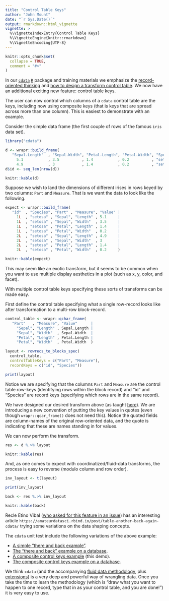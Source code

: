 ```yaml
---
title: "Control Table Keys"
author: "John Mount"
date: "`r Sys.Date()`"
output: rmarkdown::html_vignette
vignette: >
  %\VignetteIndexEntry{Control Table Keys}
  %\VignetteEngine{knitr::rmarkdown}
  %\VignetteEncoding{UTF-8}
---
```


```r
knitr::opts_chunk$set(
  collapse = TRUE,
  comment = "#>"
)
```

In our [`cdata`](https://github.com/WinVector/cdata) [`R`](https://www.r-project.org) package and training materials we emphasize the [record-oriented thinking](https://winvector.github.io/cdata/articles/blocksrecs.html) and [how to design a transform control table](https://winvector.github.io/cdata/articles/design.html).  We now have an additional exciting new feature: control table keys.

The user can now control which columns of a `cdata` control table are the keys, including now using composite keys (that is keys that are spread across more than one column).  This is easiest to demonstrate with an example.

Consider the simple data frame (the first couple of rows of the famous `iris` data set).

```r
library("cdata")

d <- wrapr::build_frame(
   "Sepal.Length"  , "Sepal.Width", "Petal.Length", "Petal.Width", "Species" |
     5.1           , 3.5          , 1.4           , 0.2          , "setosa"  |
     4.9           , 3            , 1.4           , 0.2          , "setosa"  )
d$id <- seq_len(nrow(d))

knitr::kable(d)
```

Suppose we wish to land the dimensions of different irises in rows keyed by two columns: `Part` and `Measure`. That is we want the data to look like the following.

```r
expect <- wrapr::build_frame(
   "id"  , "Species", "Part" , "Measure", "Value" |
     1L  , "setosa" , "Sepal", "Length" , 5.1     |
     1L  , "setosa" , "Sepal", "Width"  , 3.5     |
     1L  , "setosa" , "Petal", "Length" , 1.4     |
     1L  , "setosa" , "Petal", "Width"  , 0.2     |
     2L  , "setosa" , "Sepal", "Length" , 4.9     |
     2L  , "setosa" , "Sepal", "Width"  , 3       |
     2L  , "setosa" , "Petal", "Length" , 1.4     |
     2L  , "setosa" , "Petal", "Width"  , 0.2     )

knitr::kable(expect)
```

This may seem like an exotic transform, but it seems to be common when you want to use multiple display aesthetics in a plot (such as x, y, color, and facet).

With multiple control table keys specifying these sorts of transforms can be made easy.

First define the control table specifying what a single row-record looks like after transformation to a multi-row block-record.

```r
control_table <- wrapr::qchar_frame(
   "Part"   , "Measure", "Value"      |
     "Sepal", "Length" , Sepal.Length |
     "Sepal", "Width"  , Sepal.Width  |
     "Petal", "Length" , Petal.Length |
     "Petal", "Width"  , Petal.Width  )

layout <- rowrecs_to_blocks_spec(
  control_table,
  controlTableKeys = c("Part", "Measure"),
  recordKeys = c("id", "Species"))

print(layout)
```

Notice we are specifying that the columns `Part` and `Measure` are the control table row-keys (identifying rows within the block record) and "id" and "Species" are record keys (specifying which rows are in the same record).

We have designed our desired transform above (as taught [here](https://winvector.github.io/cdata/articles/design.html)). We are introducing a new convention of putting the key values in quotes (even though `wrapr::qcar_frame()` does not need this).  Notice the quoted fields are column-names of the original row-oriented data, and the quote is indicating that these are names standing in for values.

We can now perform the transform.  

```r
res <- d %.>% layout

knitr::kable(res)
```

And, as one comes to expect with coordinatized/fluid-data transforms, the process is easy to reverse (modulo column and row order).

```r
inv_layout <- t(layout)

print(inv_layout)

back <- res %.>% inv_layout

knitr::kable(back)
```

Recle Etino Vibal ([who asked for this feature in an issue](https://github.com/WinVector/cdata/issues/3)) has an interesting article `https://amateurdatasci.rbind.io/post/table-another-back-again-cdata/` trying some variations on the data shaping concepts.

The `cdata` unit test include the following variations of the above example:

  * [A simple "there and back example"](https://github.com/WinVector/cdata/blob/master/inst/unit_tests/test_there_and_back.R).
  * [The "there and back" example on a database](https://github.com/WinVector/cdata/blob/master/inst/unit_tests/test_there_and_back_db.R).
  * [A composite control keys example](https://github.com/WinVector/cdata/blob/master/inst/unit_tests/test_composite_control_keys.R) (this demo).
  * [The composite control keys example on a database](https://github.com/WinVector/cdata/blob/master/inst/unit_tests/test_composite_control_keys_db.R).
  
We think `cdata` (and the accompanying [fluid data methodology](https://winvector.github.io/FluidData/FluidData.html), plus [extensions](https://winvector.github.io/cdata/articles/general_transform.html)) is a very deep and powerful way of wrangling data.  Once you take the time to learn the methodology (which is "draw what you want to happen to one record, type that in as your control table, and you are done!") it is very easy to use.


  